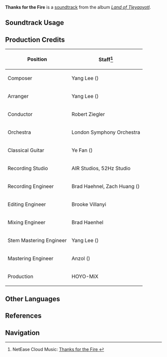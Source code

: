 {{Stub|production credits}}
{{Soundtrack Infobox
|image          = Land of Tleyaoyotl.png
|album          = Land of Tleyaoyotl
|disc           = 1
|number         = 04
|featured       = 
|featured2      = 
|featured3      = 
|featured_disc  = 
|featured_disc2 = 
|featured_disc3 = 
|youtube_id     = mzeCHt95DKw
|spotify_id     = 1OABk4yMFAi6VRnNEbpJIB
|previous       = Scarlet Song
|next           = After So Many Words
}}
'''Thanks for the Fire''' is a [[soundtrack]] from the album ''[[Land of Tleyaoyotl]]''.

==Soundtrack Usage==
{{Soundtrack Usage
|location          = Stadium of the Sacred Flame//day
|quest             = 
|domain            = 
|eventgameplay     = 
|special_displayed = 
|special           = 
|teapot            = 
|mediaoriginal     =
}}
<!--
==Other Arrangements==
{{Files by Category Gallery|Media Using an Unreleased Arrangement of {{subst:#titleparts:{{subst:PAGENAME}}}} Soundtrack}}
-->
==Production Credits==
{| class="wikitable"
! Position
! Staff<ref>NetEase Cloud Music: [https://music.163.com/#/song?id=2635291842 Thanks for the Fire {{zh|圣焰的嘉赐}}]</ref>
|-
! Composer
| Yang Lee ({{zh|李洋}})
|-
! Arranger
| Yang Lee ({{zh|李洋}})
|-
! Conductor
| Robert Ziegler
|-
! Orchestra
| London Symphony Orchestra
|-
! Classical Guitar
| Ye Fan ({{zh|范晔}})
|-
! Recording Studio
| AIR Studios, 52Hz Studio
|-
! Recording Engineer
| Brad Haehnel, Zach Huang ({{zh|黄巍}})
|-
! Editing Engineer
| Brooke Villanyi
|-
! Mixing Engineer
| Brad Haenhel
|-
! Stem Mastering Engineer
| Yang Lee ({{zh|李洋}})
|-
! Mastering Engineer
| Anzol ({{zh|鸦雀有声}})
|-
! Production
| HOYO-MiX
|}

<!--
==Gallery==
<gallery>
</gallery>

==Trivia==
-->
==Other Languages==
{{Other Languages
|en       = Thanks for the Fire
|zhs      = 
|zhs_rm   = 
|zht      = 
|zht_rm   = 
|zh_tl    = 
|ja       = 聖焔に感謝を
|ja_rm    = Seien ni Kansha wo
|ja_tl    = Thanks for the Sacred Flame
}}

==References==
{{Reflist}}

==Navigation==
{{Soundtrack Navbox|Land of Tleyaoyotl}}